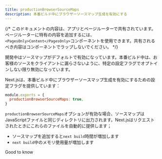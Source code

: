 ```yaml
---
title: productionBrowserSourceMaps
description: 本番ビルド中にブラウザーソースマップ生成を有効にする
---
```


{/* このドキュメントの内容は、アプリとページルーターで共有されています。ページルーターに特有の内容を追加するには、`<PagesOnly>Content</PagesOnly>`コンポーネントを使用できます。共有されるべき内容はコンポーネントでラップしないでください。 */}

開発中はソースマップがデフォルトで有効になっています。本番ビルド中は、お客様のソースをクライアントに漏らさないように、特定の設定フラグでオプトインしない限り無効になっています。

Next.jsは、本番ビルド中にブラウザーソースマップ生成を有効にするための設定フラグを提供しています：

```js filename="next.config.js"
module.exports = {
  productionBrowserSourceMaps: true,
}
```

`productionBrowserSourceMaps`オプションが有効な場合、ソースマップはJavaScriptファイルと同じディレクトリに出力されます。Next.jsはリクエストされたときにこれらのファイルを自動的に提供します；

- ソースマップを追加すると`next build`時間が増加します
- `next build`中のメモリ使用量が増加します

Good to know